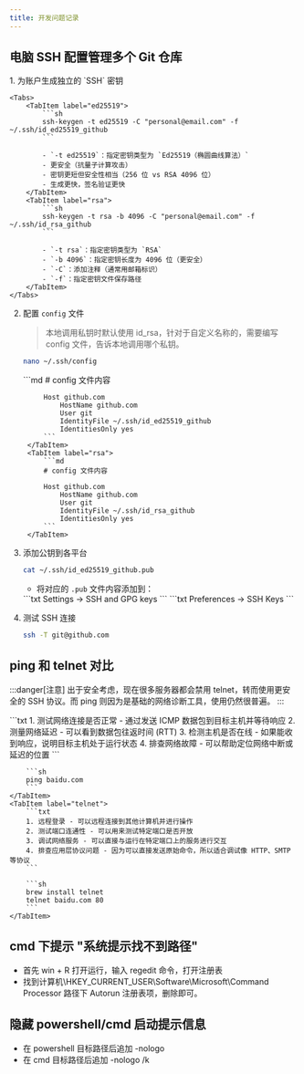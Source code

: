 ```yaml
---
title: 开发问题记录
---
```


## 电脑 SSH 配置管理多个 Git 仓库

<Steps>
1. 为账户生成独立的 `SSH` 密钥

    <Tabs>
        <TabItem label="ed25519">
            ```sh
            ssh-keygen -t ed25519 -C "personal@email.com" -f ~/.ssh/id_ed25519_github
            ```

            - `-t ed25519`：指定密钥类型为 `Ed25519（椭圆曲线算法）`
            - 更安全（抗量子计算攻击）
            - 密钥更短但安全性相当（256 位 vs RSA 4096 位）
            - 生成更快，签名验证更快
        </TabItem>
        <TabItem label="rsa">
            ```sh
            ssh-keygen -t rsa -b 4096 -C "personal@email.com" -f ~/.ssh/id_rsa_github
            ```

            - `-t rsa`：指定密钥类型为 `RSA`
            - `-b 4096`：指定密钥长度为 4096 位（更安全）
            - `-C`：添加注释（通常用邮箱标识）
            - `-f`：指定密钥文件保存路径
        </TabItem>
    </Tabs>

2. 配置 `config` 文件

    > 本地调用私钥时默认使用 id_rsa，针对于自定义名称的，需要编写 config 文件，告诉本地调用哪个私钥。

    ```sh
    nano ~/.ssh/config
    ```

    <Tabs>
        <TabItem label="ed25519">
            ```md
            # config 文件内容

            Host github.com
                HostName github.com
                User git
                IdentityFile ~/.ssh/id_ed25519_github
                IdentitiesOnly yes
            ```
        </TabItem>
        <TabItem label="rsa">
            ```md
            # config 文件内容

            Host github.com
                HostName github.com
                User git
                IdentityFile ~/.ssh/id_rsa_github
                IdentitiesOnly yes
            ```
        </TabItem>
    </Tabs>

3. 添加公钥到各平台

    ```sh
    cat ~/.ssh/id_ed25519_github.pub
    ```

    - 将对应的 `.pub` 文件内容添加到：
    <Tabs>
        <TabItem label="GitHub">
            ```txt
            Settings → SSH and GPG keys
            ```
        </TabItem>
        <TabItem label="GitLab">
            ```txt
            Preferences → SSH Keys
            ```
        </TabItem>
    </Tabs>

4. 测试 SSH 连接

    ```sh
    ssh -T git@github.com
    ```
</Steps>

## ping 和 telnet 对比

:::danger[注意]
出于安全考虑，现在很多服务器都会禁用 telnet，转而使用更安全的 SSH 协议。而 ping 则因为是基础的网络诊断工具，使用仍然很普遍。
:::

<Tabs>
    <TabItem label="ping">
        ```txt
        1. 测试网络连接是否正常 - 通过发送 ICMP 数据包到目标主机并等待响应
        2. 测量网络延迟 - 可以看到数据包往返时间 (RTT)
        3. 检测主机是否在线 - 如果能收到响应，说明目标主机处于运行状态
        4. 排查网络故障 - 可以帮助定位网络中断或延迟的位置
        ```

        ```sh
        ping baidu.com
        ```
    </TabItem>
    <TabItem label="telnet">
        ```txt
        1. 远程登录 - 可以远程连接到其他计算机并进行操作
        2. 测试端口连通性 - 可以用来测试特定端口是否开放
        3. 调试网络服务 - 可以直接与运行在特定端口上的服务进行交互
        4. 排查应用层协议问题 - 因为可以直接发送原始命令，所以适合调试像 HTTP、SMTP 等协议
        ```

        ```sh
        brew install telnet
        telnet baidu.com 80
        ```
    </TabItem>
</Tabs>


## cmd 下提示 "系统提示找不到路径"

- 首先 win + R 打开运行，输入 regedit 命令，打开注册表
- 找到计算机\HKEY_CURRENT_USER\Software\Microsoft\Command Processor 路径下 Autorun 注册表项，删除即可。

## 隐藏 powershell/cmd 启动提示信息

- 在 powershell 目标路径后追加 -nologo
- 在 cmd 目标路径后追加 -nologo /k
